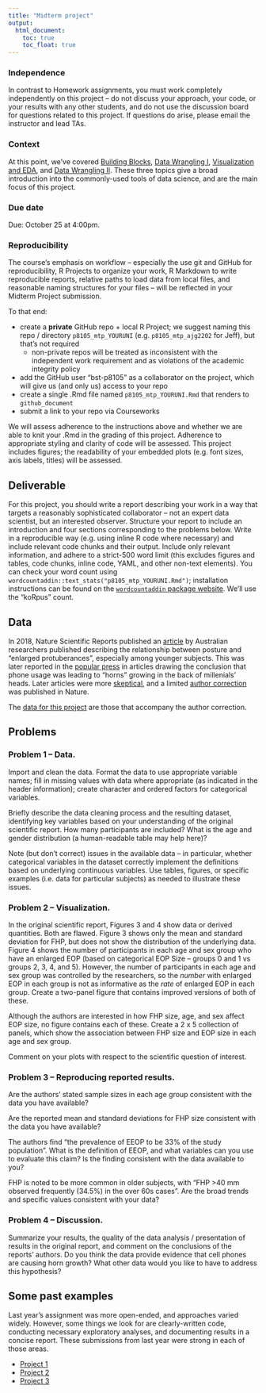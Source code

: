 ```yaml
---
title: "Midterm project"
output:
  html_document: 
    toc: true
    toc_float: true
---
```


### Independence

In contrast to Homework assignments, you must work completely independently on this project -- do not discuss your approach, your code, or your results with any other students, and do not use the discussion board for questions related to this project. If questions do arise, please email the instructor and lead TAs.

### Context

At this point, we've covered [Building Blocks](topic_building_blocks.html), [Data Wrangling I](topic_data_wrangling_i.html), [Visualization and EDA](topic_visualization_and_eda.html), and [Data Wrangling II](topic_data_wrangling_ii.html). These three topics give a broad introduction into the commonly-used tools of data science, and are the main focus of this project.

### Due date

Due: October 25 at 4:00pm. 

### Reproducibility

The course's emphasis on workflow -- especially the use git and GitHub for reproducibility, R Projects to organize your work, R Markdown to write reproducible reports, relative paths to load data from local files, and reasonable naming structures for your files -- will be reflected in your Midterm Project submission. 

To that end: 

* create a **private** GitHub repo + local R Project; we suggest naming this repo / directory `p8105_mtp_YOURUNI` (e.g. `p8105_mtp_ajg2202` for Jeff), but that's not required
    * non-private repos will be treated as inconsistent with the independent work requirement and as violations of the academic integrity policy
* add the GitHub user "bst-p8105" as a collaborator on the project, which will give us (and only us) access to your repo
* create a single .Rmd file named `p8105_mtp_YOURUNI.Rmd` that renders to `github_document`
* submit a link to your repo via Courseworks

We will assess adherence to the instructions above and whether we are able to knit your .Rmd in the grading of this project. Adherence to appropriate styling and clarity of code will be assessed. This project includes figures; the readability of your embedded plots (e.g. font sizes, axis labels, titles) will be assessed.


## Deliverable

For this project, you should write a report describing your work in a way that targets a reasonably sophisticated collaborator – not an expert data scientist, but an interested observer. Structure your report to include an introduction and four sections corresponding to the problems below. Write in a reproducible way (e.g. using inline R code where necessary) and include relevant code chunks and their output. Include only relevant information, and adhere to a strict-500 word limit (this excludes figures and tables, code chunks, inline code, YAML, and other non-text elements). You can check your word count using `wordcountaddin::text_stats("p8105_mtp_YOURUNI.Rmd")`; installation instructions can be found on the [`wordcountaddin` package website](https://github.com/benmarwick/wordcountaddin). We'll use the "koRpus" count.

## Data

In 2018, Nature Scientific Reports published an [article](https://www.nature.com/articles/s41598-018-21625-1) by Australian researchers published describing the relationship between posture and "enlarged protuberances", especially among younger subjects. This was later reported in the [popular press](https://www.washingtonpost.com/nation/2019/06/20/horns-are-growing-young-peoples-skulls-phone-use-is-blame-research-suggests/) in articles drawing the conclusion that phone usage was leading to "horns" growing in the back of millenials' heads. Later articles were more [skeptical](https://www.nytimes.com/2019/06/20/health/horns-cellphones-bones.html), and a limited [author correction](https://www.nature.com/articles/s41598-019-49153-6) was published in Nature.

The [data for this project](data/p8105_mtp_data.xlsx) are those that accompany the author correction.

## Problems

### Problem 1 -- Data. 

Import and clean the data. Format the data to use appropriate variable names; fill in missing values with data where appropriate (as indicated in the header information); create character and ordered factors for categorical variables. 

Briefly describe the data cleaning process and the resulting dataset, identifying key variables based on your understanding of the original scientific report. How many participants are included? What is the age and gender distribution (a human-readable table may help here)? 

Note (but don't correct) issues in the available data -- in particular, whether categorical variables in the dataset correctly implement the definitions based on underlying continuous variables. Use tables, figures, or specific examples (i.e. data for particular subjects) as needed to illustrate these issues. 


### Problem 2 -- Visualization.

In the original scientific report, Figures 3 and 4 show data or derived quantities. Both are flawed. Figure 3 shows only the mean and standard deviation for FHP, but does not show the distribution of the underlying data. Figure 4 shows the number of participants in each age and sex group who have an enlarged EOP (based on categorical EOP Size -- groups 0 and 1 vs groups 2, 3, 4, and 5). However, the number of participants in each age and sex group was controlled by the researchers, so the *number* with enlarged EOP in each group is not as informative as the *rate* of enlarged EOP in each group. Create a two-panel figure that contains improved versions of both of these.

Although the authors are interested in how FHP size, age, and sex affect EOP size, no figure contains each of these. Create a 2 x 5 collection of panels, which show the association between FHP size and EOP size in each age and sex group.

Comment on your plots with respect to the scientific question of interest. 


### Problem 3 -- Reproducing reported results.

Are the authors' stated sample sizes in each age group consistent with the data you have available? 

Are the reported mean and standard deviations for FHP size consistent with the data you have available? 

The authors find "the prevalence of EEOP to be 33% of the study population". What is the definition of EEOP, and what variables can you use to evaluate this claim? Is the finding consistent with the data available to you?

FHP is noted to be more common in older subjects, with "FHP >40 mm observed frequently (34.5%) in the over 60s cases". Are the broad trends and specific values consistent with your data? 


### Problem 4 -- Discussion.

Summarize your results, the quality of the data analysis / presentation of results in the original report, and comment on the conclusions of the reports' authors. Do you think the data provide evidence that cell phones are causing horn growth? What other data would you like to have to address this hypothesis? 


## Some past examples

Last year's assignment was more open-ended, and approaches varied widely. However, some things we look for are clearly-written code, conducting necessary exploratory analyses, and documenting results in a concise report. These submissions from last year were strong in each of those areas. 

* [Project 1](https://github.com/Raarbiarsan1899/p8105_mtp_zf2213)
* [Project 2](https://github.com/sal2222/p8105_mtp_sal2222)
* [Project 3](https://github.com/tiffanyxi/p8105_mtp_hx2263)
